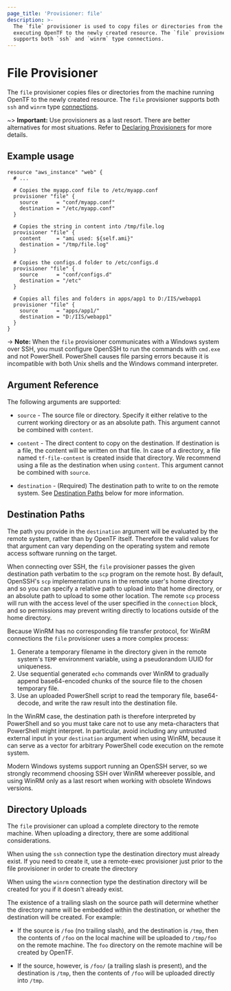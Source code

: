 ```yaml
---
page_title: 'Provisioner: file'
description: >-
  The `file` provisioner is used to copy files or directories from the machine
  executing OpenTF to the newly created resource. The `file` provisioner
  supports both `ssh` and `winrm` type connections.
---
```


# File Provisioner

The `file` provisioner copies files or directories from the machine
running OpenTF to the newly created resource. The `file` provisioner
supports both `ssh` and `winrm` type [connections](/opentf/language/resources/provisioners/connection).

~> **Important:** Use provisioners as a last resort. There are better alternatives for most situations. Refer to
[Declaring Provisioners](/opentf/language/resources/provisioners/syntax) for more details.

## Example usage

```hcl
resource "aws_instance" "web" {
  # ...

  # Copies the myapp.conf file to /etc/myapp.conf
  provisioner "file" {
    source      = "conf/myapp.conf"
    destination = "/etc/myapp.conf"
  }

  # Copies the string in content into /tmp/file.log
  provisioner "file" {
    content     = "ami used: ${self.ami}"
    destination = "/tmp/file.log"
  }

  # Copies the configs.d folder to /etc/configs.d
  provisioner "file" {
    source      = "conf/configs.d"
    destination = "/etc"
  }

  # Copies all files and folders in apps/app1 to D:/IIS/webapp1
  provisioner "file" {
    source      = "apps/app1/"
    destination = "D:/IIS/webapp1"
  }
}
```

-> **Note:** When the `file` provisioner communicates with a Windows system over SSH, you must configure OpenSSH to run the commands with `cmd.exe` and not PowerShell. PowerShell causes file parsing errors because it is incompatible with both Unix shells and the Windows command interpreter.

## Argument Reference

The following arguments are supported:

* `source` - The source file or directory. Specify it either relative to the
  current working directory or as an absolute path.
  This argument cannot be combined with `content`.

* `content` - The direct content to copy on the destination.
  If destination is a file, the content will be written on that file. In case
  of a directory, a file named `tf-file-content` is created inside that
  directory. We recommend using a file as the destination when using `content`.
  This argument cannot be combined with `source`.

* `destination` - (Required) The destination path to write to on the remote
  system. See [Destination Paths](#destination-paths) below for more
  information.

## Destination Paths

The path you provide in the `destination` argument will be evaluated by the
remote system, rather than by OpenTF itself. Therefore the valid values
for that argument can vary depending on the operating system and remote access
software running on the target.

When connecting over SSH, the `file` provisioner passes the given destination
path verbatim to the `scp` program on the remote host. By default, OpenSSH's
`scp` implementation runs in the remote user's home directory and so you can
specify a relative path to upload into that home directory, or an absolute
path to upload to some other location. The remote `scp` process will run with
the access level of the user specified in the `connection` block, and so
permissions may prevent writing directly to locations outside of the home
directory.

Because WinRM has no corresponding file transfer protocol, for WinRM
connections the `file` provisioner uses a more complex process:

1. Generate a temporary filename in the directory given in the remote system's
   `TEMP` environment variable, using a pseudorandom UUID for uniqueness.
2. Use sequential generated `echo` commands over WinRM to gradually append
   base64-encoded chunks of the source file to the chosen temporary file.
3. Use an uploaded PowerShell script to read the temporary file, base64-decode,
   and write the raw result into the destination file.

In the WinRM case, the destination path is therefore interpreted by PowerShell
and so you must take care not to use any meta-characters that PowerShell might
interpret. In particular, avoid including any untrusted external input in
your `destination` argument when using WinRM, because it can serve as a vector
for arbitrary PowerShell code execution on the remote system.

Modern Windows systems support running an OpenSSH server, so we strongly
recommend choosing SSH over WinRM whereever possible, and using WinRM only as
a last resort when working with obsolete Windows versions.

## Directory Uploads

The `file` provisioner can upload a complete directory to the remote machine.
When uploading a directory, there are some additional considerations.

When using the `ssh` connection type the destination directory must already
exist. If you need to create it, use a remote-exec provisioner just prior to
the file provisioner in order to create the directory

When using the `winrm` connection type the destination directory will be
created for you if it doesn't already exist.

The existence of a trailing slash on the source path will determine whether the
directory name will be embedded within the destination, or whether the
destination will be created. For example:

* If the source is `/foo` (no trailing slash), and the destination is `/tmp`,
  then the contents of `/foo` on the local machine will be uploaded to
  `/tmp/foo` on the remote machine. The `foo` directory on the remote machine
  will be created by OpenTF.

* If the source, however, is `/foo/` (a trailing slash is present), and the
  destination is `/tmp`, then the contents of `/foo` will be uploaded directly
  into `/tmp`.
